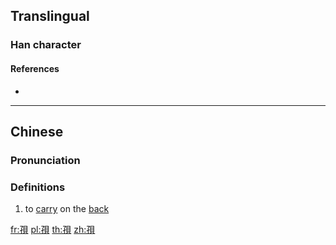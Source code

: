 {{character info/new}}
{{also|𧴯}}
==Translingual==

===Han character===
{{Han char|rn=39|rad=子|as=07|sn=10|four=|canj=NDBUC|ids=⿰子貝}}

====References====
* {{Han ref|kx=0280.021|hdz=21016.030|uh=5B6D|ud=23405}}

----

==Chinese==
{{zh-forms|alt=𧴯}}

===Pronunciation===
{{zh-pron
|c=me1
|cat=
}}

===Definitions===
{{zh-hanzi}}

# {{lb|zh|Cantonese}} to [[carry]] on the [[back]]
#: {{zh-x|孭 書包|to carry a backpack|C}}

[[fr:孭]]
[[pl:孭]]
[[th:孭]]
[[zh:孭]]